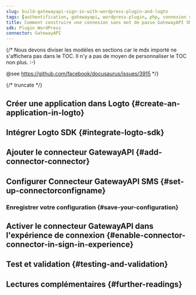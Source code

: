 ```yaml
---
slug: build-gatewayapi-sign-in-with-wordpress-plugin-and-logto
tags: [authentification, gatewayapi, wordpress-plugin, php, connexion sans mot de passe, connexion, login]
title: Comment construire une connexion sans mot de passe GatewayAPI SMS avec Plugin WordPress
sdk: Plugin WordPress
connector: GatewayAPI
---
```


{/*
  Nous devons diviser les modèles en sections car le mdx importé ne s'affichera pas dans le TOC.
  Il n'y a pas de moyen de personnaliser le TOC non plus. :-)

  @see https://github.com/facebook/docusaurus/issues/3915
*/}



{/* truncate */}

<Intro connector={connector} sdk="Plugin WordPress" link="https://wordpress.org/" />

## Créer une application dans Logto \{#create-an-application-in-logto}

<CreateApplication type="Traditional web" framework="WordPress" />

## Intégrer Logto SDK \{#integrate-logto-sdk}

<IntegrateSdk />

## Ajouter le connecteur GatewayAPI \{#add-connector-connector}

<AddPasswordlessConnector
  connector={connector}
  connectorType="SMS"
  passwordlessSignUpIdentifier="Numéro de téléphone"
/>

## Configurer Connecteur GatewayAPI SMS \{#set-up-connectorconfigname}

<ConnectorGuide />

### Enregistrer votre configuration \{#save-your-configuration}

<SaveYourConfiguration connector={connector} />

## Activer le connecteur GatewayAPI dans l'expérience de connexion \{#enable-connector-connector-in-sign-in-experience}

<EnablePasswordlessConnector
  connectorType="SMS"
  passwordlessSignUpIdentifier="Numéro de téléphone"
/>

## Test et validation \{#testing-and-validation}

<TestingAndValidation connector={connector} sdk="Plugin WordPress" />

## Lectures complémentaires \{#further-readings}

<FurtherReadings />
